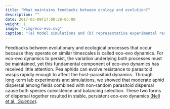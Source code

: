 ```yaml
---
title: "What maintains feedbacks between ecology and evolution?"
description: ""
date: 2017-05-09T17:00:28-05:00
weight: 1
image: "/img/eco-evo.svg"
caption: "(a) Model simulations and (b) representative experimental results show that aphid host dispersal helps maintain genetic and species diversity, resulting in stable feedbacks between host resistance evolution and host--parasitoid dynamics. From Nell et al. 2024, *Science*."
---
```



Feedbacks between evolutionary and ecological processes that occur because
they operate on similar timescales is called eco-evo dynamics.
For eco-evo dynamics to persist, the variation underlying both 
processes must be maintained, yet this fundamental component of eco-evo 
dynamics has received little attention.
Pea aphids can evolve resistance to parasitoid wasps rapidly enough to affect 
the host--parasitoid dynamics.
Through long-term lab experiments and simulations,
we showed that moderate aphid dispersal among fields combined with
non-random parasitoid dispersal
cause both species coexistence and balancing selection.
These two forms of dispersal together resulted in stable, persistent 
eco-evo dynamics
[(Nell et al., *Science*)](https://www.science.org/stoken/author-tokens/ST-1758/full).


